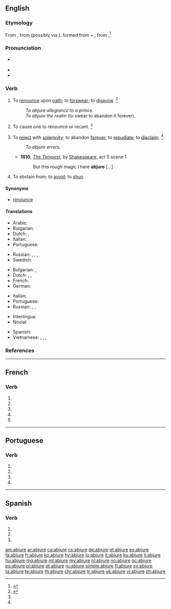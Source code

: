 {{also|abjuré}}
==English==

===Etymology===
From {{etyl|enm|en}} {{term|abjuren|lang=enm}}, from {{etyl|la|en}} {{m|la|abiūrō||deny upon oath}} (possibly via {{etyl|frm|en}} {{term|abiurer|abjurer|lang=frm}}), formed from {{term|ab||from, away from|lang=la}} + {{m|la|iūro||swear or take an oath}}, from {{m|la|iūs||law, right, duty}}.<ref>{{R:CDOE|page=3}}</ref>

===Pronunciation===
* {{a|US}} {{IPA|/æbˈdʒʊɹ/|lang=en}}
* {{audio|en-us-abjure.ogg|Audio (US)|lang=en}}
* {{rhymes|ʊə(ɹ)|lang=en}}

===Verb===
{{en-verb|abjur}}

# {{context|transitive|lang=en}} To [[renounce]] upon [[oath]]; to [[forswear]]; to [[disavow]]. {{defdate|First attested around 1350 to 1470.}}<ref name=SOED>{{R:SOED5|page=5}}</ref>
#: ''To abjure allegiance to a prince.''
#: ''To abjure the realm'' (to swear to abandon it forever).
# {{context|transitive|obsolete|historical|lang=en}} To cause one to renounce or recant. {{defdate|First attested around 1350 to 1470.}}<ref name=SOED/>
# {{context|transitive|lang=en}} To [[reject]] with [[solemnity]]; to abandon [[forever]]; to [[repudiate]]; to [[disclaim]]. {{defdate|First attested around 1350 to 1470.}}<ref name=SOED/>
#: ''To abjure errors.''
#* '''1610''', ''[[s:The Tempest|The Tempest]]'', by [[w:William Shakespeare|Shakespeare]], act 5 scene 1
#*: But this rough magic I here '''abjure''' [...]
# {{context|transitive|lang=en}} To abstain from; to [[avoid]]; to [[shun]].

====Synonyms====
* [[renounce]]

====Translations====
{{trans-top|to renounce upon oath}}
* Arabic: {{t|ar|اِرْتَدَّ}}
* Bulgarian: {{t|bg|[[отричам]] [[се]] [[под]] [[клетва]]|tr=otríčam se pod klétva}}
* Dutch: {{t+|nl|afzweren}}, {{t|nl|[[verzaken]] [[aan]] een [[eed]]}}
* Italian: {{t+|it|abiurare}}
* Portuguese: {{t+|pt|abjurar}}
{{trans-mid}}
* Russian: {{t+|ru|отрека́ться|impf}}, {{t+|ru|отре́чься|pf}}, {{t|ru|[[кля́твенно]] [[отрека́ться]]}}, {{t|ru|[[отрица́ть]] [[под]] [[присяга|прися́гой]]}}
* Swedish: {{t|sv|avsvära}}
{{trans-bottom}}

{{trans-top|to renounce with solemnity}}
* Bulgarian: {{t+|bg|отказвам|tr=otkázvam se|alt=отказвам се}}, {{t+|bg|отхвърлям|tr=othvǎ̀rljam}}
* Dutch: {{t+|nl|afzweren}}, {{t+|nl|herroepen}}, {{qualifier|aan}} {{t|nl|verzaken}}
* French: {{t+|fr|abjurer}}
* German: {{qualifier|with dative}} {{t|de|abschwören}}
{{trans-mid}}
* Italian: {{t+|it|abiurare}}
* Portuguese: {{t+|pt|abjurar}}
* Russian: {{t+|ru|отка́зываться|impf}}, {{t+|ru|отказа́ться|pf}}, {{t|ru|[[торже́ственно]] [[отрека́ться]]}}
{{trans-bottom}}

{{checktrans-top}}
* Interlingua: {{t-check|ia|abjurar}}
* Novial: {{t-check|nov|abjura}}
{{trans-mid}}
* Spanish: {{t+check|es|abjurar}}
* Vietnamese: {{t-check|vi|tuyên bố bỏ}}, {{t-check|vi|nguyện bỏ}}, {{t+check|vi|rút lui}}, {{t-check|vi|thề bỏ}}
{{trans-bottom}}

===References===
<references/>

----

==French==

===Verb===
{{fr-verb-form}}

# {{inflection of|abjurer||1|s|pres|indc|lang=fr}}
# {{inflection of|abjurer||3|s|pres|indc|lang=fr}}
# {{inflection of|abjurer||1|s|pres|subj|lang=fr}}
# {{inflection of|abjurer||1|s|pres|subj|lang=fr}}
# {{inflection of|abjurer||2|s|impr|lang=fr}}

----

==Portuguese==

===Verb===
{{pt-verb-form}}

# {{pt-verb form of|abjurar|ar|subjunctive|present|singular|first}}
# {{pt-verb form of|abjurar|ar|subjunctive|present|singular|third}}
# {{pt-verb form of|abjurar|ar|imperative|affirmative|singular|third|}}
# {{pt-verb form of|abjurar|ar|imperative|negative|singular|third|}}

----

==Spanish==

===Verb===
{{es-verb-form}}

# {{es-verb form of|ending=ar|mood=subjunctive|tense=present|pers=1|number=singular|abjurar}}
# {{es-verb form of|ending=ar|mood=subjunctive|tense=present|pers=2|formal=yes|number=singular|abjurar}}
# {{es-verb form of|ending=ar|mood=subjunctive|tense=present|pers=3|number=singular|abjurar}}

[[am:abjure]]
[[ar:abjure]]
[[ca:abjure]]
[[cs:abjure]]
[[de:abjure]]
[[et:abjure]]
[[es:abjure]]
[[fa:abjure]]
[[fr:abjure]]
[[ko:abjure]]
[[hy:abjure]]
[[io:abjure]]
[[it:abjure]]
[[ku:abjure]]
[[li:abjure]]
[[hu:abjure]]
[[mg:abjure]]
[[ml:abjure]]
[[my:abjure]]
[[nl:abjure]]
[[no:abjure]]
[[oc:abjure]]
[[ps:abjure]]
[[pl:abjure]]
[[pt:abjure]]
[[ru:abjure]]
[[simple:abjure]]
[[fi:abjure]]
[[sv:abjure]]
[[ta:abjure]]
[[te:abjure]]
[[th:abjure]]
[[chr:abjure]]
[[tr:abjure]]
[[uk:abjure]]
[[vi:abjure]]
[[zh:abjure]]